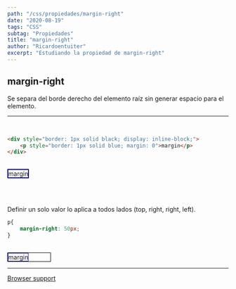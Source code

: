 ```yaml
---
path: "/css/propiedades/margin-right"
date: "2020-08-19"
tags: "CSS"
subtag: "Propiedades"
title: "margin-right"
author: "Ricardoentuiter"
excerpt: "Estudiando la propiedad de margin-right"
---
```


## margin-right
Se separa del borde derecho del elemento raíz sin generar espacio para el elemento.

---
<br/>

```html
<div style="border: 1px solid black; display: inline-block;">
    <p style="border: 1px solid blue; margin: 0">margin</p>
</div>
```
<br/>

<div style="border: 1px solid black; display: inline-block;">
    <p style="border: 1px solid blue; margin: 0">margin</p>
</div>

<br/><br/>

Definir un solo valor lo aplica a todos lados (top, right, right, left).

```css
p{
    margin-right: 50px;
}
```
<br/>

<div style="border: 1px solid black; display: inline-block;">
    <p style="border: 1px solid blue; margin: 0; margin-right: 50px;">margin</p>
</div>

<br/>

---

[Browser support](https://caniuse.com/#search=margin-right)